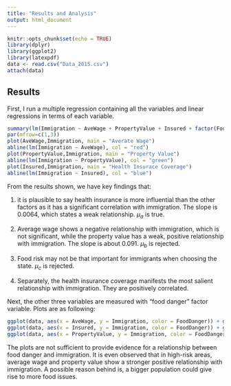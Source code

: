```yaml
---
title: "Results and Analysis"
output: html_document
---
```


```r
knitr::opts_chunk$set(echo = TRUE)
library(dplyr)
library(ggplot2)
library(latexpdf)
data <- read.csv("Data_2015.csv")
attach(data)
```

## Results


First, I run a multiple regression containing all the variables and linear regressions in terms of each variable. 

```r
summary(lm(Immigration ~ AveWage + PropertyValue + Insured + factor(FoodDanger)))
par(mfrow=c(1,3))
plot(AveWage,Immigration, main = "Averate Wage")
abline(lm(Immigration ~ AveWage), col = "red")
plot(PropertyValue,Immigration, main = "Property Value")
abline(lm(Immigration ~ PropertyValue), col = "green")
plot(Insured,Immigration, main = "Health Insurace Coverage")
abline(lm(Immigration ~ Insured), col = "blue")
```

From the results shown, we have key findings that:

1. it is plausible to say health insurance is more influential than the other factors as it has a significant correlation with immigration. The slope is 0.0064, which states a weak relationship. $\mu_a$ is true.

2. Average wage shows a negative relationship with immigration, which is not significant, while the property value has a weak, positive relationship with immigration. The slope is about 0.091. $\mu_b$ is rejected.

3. Food risk may not be that important for immigrants when choosing the state. $\mu_c$ is rejected.

4. Separately, the health insurance coverage manifests the most salient relationship with immigration. They are positively correlated.

Next, the other three variables are measured with "food danger" factor variable. Plots are as following: 

```r
ggplot(data, aes(x = AveWage, y = Immigration, color = FoodDanger)) + geom_smooth(method = "lm") + geom_point(size = 1, shape = 2) + labs(title = "Averate Wage and Immigration")
ggplot(data, aes(x = Insured, y = Immigration, color = FoodDanger)) + geom_smooth(method = "lm") + geom_point(size = 1, shape = 2) + labs(title = "Health Insurance Coverage and Immigration")
ggplot(data, aes(x = PropertyValue, y = Immigration, color = FoodDanger)) + geom_smooth(method = "lm") + geom_point(size = 1, shape = 2) + labs(title = "Property Value and Immigration")
```

The plots are not sufficient to provide evidence for a relationship between food danger and immigration. It is even observed that in high-risk areas, average wage and property value show a stronger positive relationship with immigration. A possible reason behind is, a bigger population could give rise to more food issues.